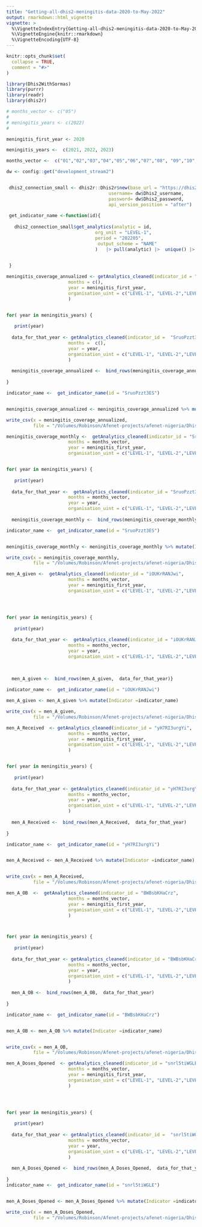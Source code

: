 ```yaml
---
title: "Getting-all-dhis2-meningitis-data-2020-to-May-2022"
output: rmarkdown::html_vignette
vignette: >
  %\VignetteIndexEntry{Getting-all-dhis2-meningitis-data-2020-to-May-2022}
  %\VignetteEngine{knitr::rmarkdown}
  %\VignetteEncoding{UTF-8}
---
```


```r
knitr::opts_chunk$set(
  collapse = TRUE,
  comment = "#>"
)
```

```r
library(Dhis2WithSormas)
library(purrr)
library(readr)
library(dhis2r)
```



```r

# months_vector <- c("05")
# 
# meningitis_years <- c(2022)
# 

meningitis_first_year <- 2020

meningitis_years <-  c(2021, 2022, 2023)

months_vector <-  c("01","02","03","04","05","06","07","08", "09","10","11","12")

```


```r

dw <- config::get("development_stream2")


 dhis2_connection_small <- dhis2r::Dhis2r$new(base_url = "https://dhis2nigeria.org.ng/dhis/",
                                      username= dw$Dhis2_username,
                                      password= dw$Dhis2_password,
                                      api_version_position = "after")
 
 get_indicator_name <-function(id){
   
   dhis2_connection_small$get_analytics(analytic = id,
                                 org_unit = "LEVEL-1",
                                 period = "202205",
                                  output_scheme = "NAME"
                                 )   |> pull(analytic) |>  unique() |> as.character()

   
 }  

```


```r
meningitis_coverage_annualized <- getAnalytics_cleaned(indicator_id = "SruoPzzt3ES",
                       months = c(),
                       year = meningitis_first_year,
                       organisation_uint = c("LEVEL-1", "LEVEL-2","LEVEL-3")
                       )


for( year in meningitis_years) {
  
   print(year)
  
  data_for_that_year <- getAnalytics_cleaned(indicator_id =  "SruoPzzt3ES",
                       months =  c(),
                       year = year,
                       organisation_uint = c("LEVEL-1", "LEVEL-2","LEVEL-3")
                       )
  
  meningitis_coverage_annualized <-  bind_rows(meningitis_coverage_annualized,  data_for_that_year)
  
}

indicator_name <-  get_indicator_name(id = "SruoPzzt3ES")


meningitis_coverage_annualized <- meningitis_coverage_annualized %>% mutate(Indicator =indicator_name)

write_csv(x = meningitis_coverage_annualized,
          file = "/Volumes/Robinson/Afenet-projects/afenet-nigeria/Dhis2WithSormas/data-raw/meningitis_coverage_annualized.csv")

```


```r
meningitis_coverage_monthly <-  getAnalytics_cleaned(indicator_id = "SruoPzzt3ES",
                       months = months_vector,
                       year = meningitis_first_year,
                       organisation_uint = c("LEVEL-1", "LEVEL-2","LEVEL-3"))


for( year in meningitis_years) {
  
   print(year)
  
  data_for_that_year <-  getAnalytics_cleaned(indicator_id = "SruoPzzt3ES",
                       months = months_vector,
                       year = year,
                       organisation_uint = c("LEVEL-1", "LEVEL-2","LEVEL-3"))
  
  meningitis_coverage_monthly <-  bind_rows(meningitis_coverage_monthly,  data_for_that_year)}

indicator_name <-  get_indicator_name(id = "SruoPzzt3ES")


meningitis_coverage_monthly <- meningitis_coverage_monthly %>% mutate(Indicator =indicator_name)

write_csv(x = meningitis_coverage_monthly,
          file = "/Volumes/Robinson/Afenet-projects/afenet-nigeria/Dhis2WithSormas/data-raw/meningitis_coverage_monthly.csv")
```





```r
men_A_given <-  getAnalytics_cleaned(indicator_id = "iOUKrRANJwi",
                       months = months_vector,
                       year = meningitis_first_year,
                       organisation_uint = c("LEVEL-1", "LEVEL-2","LEVEL-3"))




for( year in meningitis_years) {
  
   print(year)
  
  data_for_that_year <-  getAnalytics_cleaned(indicator_id = "iOUKrRANJwi",
                       months = months_vector,
                       year = year,
                       organisation_uint = c("LEVEL-1", "LEVEL-2","LEVEL-3"))
  
  
  
  men_A_given <-  bind_rows(men_A_given,  data_for_that_year)}

indicator_name <-  get_indicator_name(id = "iOUKrRANJwi")

men_A_given <- men_A_given %>% mutate(Indicator =indicator_name)

write_csv(x = men_A_given,
          file = "/Volumes/Robinson/Afenet-projects/afenet-nigeria/Dhis2WithSormas/data-raw/men_A_given.csv")

```


```r
men_A_Received  <- getAnalytics_cleaned(indicator_id = "yH7RI3urgYi",
                       months = months_vector,
                       year = meningitis_first_year,
                       organisation_uint = c("LEVEL-1", "LEVEL-2","LEVEL-3")
                       )


for( year in meningitis_years) {
  
   print(year)
  
  data_for_that_year <- getAnalytics_cleaned(indicator_id = "yH7RI3urgYi",
                       months = months_vector,
                       year = year,
                       organisation_uint = c("LEVEL-1", "LEVEL-2","LEVEL-3")
                       )
  
  men_A_Received <-  bind_rows(men_A_Received,  data_for_that_year)
  
}

indicator_name <-  get_indicator_name(id = "yH7RI3urgYi")


men_A_Received <- men_A_Received %>% mutate(Indicator =indicator_name)


write_csv(x = men_A_Received,
          file = "/Volumes/Robinson/Afenet-projects/afenet-nigeria/Dhis2WithSormas/data-raw/men_A_Received.csv")

```



```r
men_A_OB  <-  getAnalytics_cleaned(indicator_id = "BWBsbKHaCrz",
                       months = months_vector,
                       year = meningitis_first_year,
                       organisation_uint = c("LEVEL-1", "LEVEL-2","LEVEL-3")
                       )



for( year in meningitis_years) {
  
   print(year)
  
  data_for_that_year <- getAnalytics_cleaned(indicator_id = "BWBsbKHaCrz",
                       months = months_vector,
                       year = year,
                       organisation_uint = c("LEVEL-1", "LEVEL-2","LEVEL-3")
                       )
  
  men_A_OB <-  bind_rows(men_A_OB,  data_for_that_year)
  
}

indicator_name <-  get_indicator_name(id = "BWBsbKHaCrz")


men_A_OB <- men_A_OB %>% mutate(Indicator =indicator_name)


write_csv(x = men_A_OB,
          file = "/Volumes/Robinson/Afenet-projects/afenet-nigeria/Dhis2WithSormas/data-raw/men_A_OB.csv")

```




```r
men_A_Doses_Opened  <- getAnalytics_cleaned(indicator_id = "snrl5tiWGLE",
                       months = months_vector,
                       year = meningitis_first_year,
                       organisation_uint = c("LEVEL-1", "LEVEL-2","LEVEL-3")
                       )




for( year in meningitis_years) {
  
   print(year)
  
  data_for_that_year <- getAnalytics_cleaned(indicator_id =  "snrl5tiWGLE",
                       months = months_vector,
                       year = year,
                       organisation_uint = c("LEVEL-1", "LEVEL-2","LEVEL-3")
                       )
  
  men_A_Doses_Opened <-  bind_rows(men_A_Doses_Opened,  data_for_that_year)
  
}
indicator_name <-  get_indicator_name(id = "snrl5tiWGLE")


men_A_Doses_Opened <- men_A_Doses_Opened %>% mutate(Indicator =indicator_name)

write_csv(x = men_A_Doses_Opened,
          file = "/Volumes/Robinson/Afenet-projects/afenet-nigeria/Dhis2WithSormas/data-raw/men_A_Doses_Opened.csv")
```


